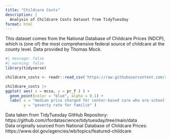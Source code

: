 ```yaml
---
title: "Childcare Costs"
description: |
  Analysis of Childcare Costs Dataset from TidyTuesday
format: html
---
```


This dataset comes from the National Database of Childcare Prices (NDCP), which is (one of) the most comprehensive federal source of childcare at the county level. Data provided by Thomas Mock.

```r
#| message: false
#| warning: false
library(tidyverse)

childcare_costs <- readr::read_csv('https://raw.githubusercontent.com/rfordatascience/tidytuesday/main/data/2023/2023-05-09/childcare_costs.csv')

childcare_costs |>
ggplot( aes( x = mcsa, y = pr_f ) ) +
  geom_point(color = "blue", alpha = 0.1) +
  labs( x = "median price charged for center-based care who are school age",
        y = "poverty rate for familie" )
```

Data taken from TidyTuesday GitHub Repository: https://github.com/rfordatascience/tidytuesday/tree/main/data\
Data originally sourced from National Database of Childcare Prices:\
https://www.dol.gov/agencies/wb/topics/featured-childcare
